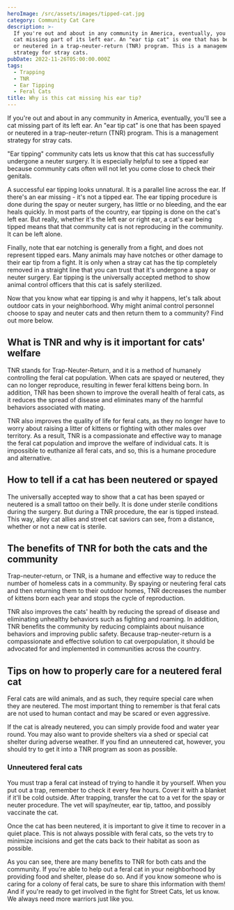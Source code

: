 ```yaml
---
heroImage: /src/assets/images/tipped-cat.jpg
category: Community Cat Care
description: >-
  If you're out and about in any community in America, eventually, you'll see a
  cat missing part of its left ear. An "ear tip cat" is one that has been spayed
  or neutered in a trap-neuter-return (TNR) program. This is a management
  strategy for stray cats.
pubDate: 2022-11-26T05:00:00.000Z
tags:
  - Trapping
  - TNR
  - Ear Tipping
  - Feral Cats
title: Why is this cat missing his ear tip?
---
```


If you're out and about in any community in America, eventually, you'll see a cat missing part of its left ear. An "ear tip cat" is one that has been spayed or neutered in a trap-neuter-return (TNR) program. This is a management strategy for stray cats.

"Ear tipping" community cats lets us know that this cat has successfully undergone a neuter surgery. It is especially helpful to see a tipped ear because community cats often will not let you come close to check their genitals.

A successful ear tipping looks unnatural. It is a parallel line across the ear. If there's an ear missing - it's not a tipped ear. The ear tipping procedure is done during the spay or neuter surgery, has little or no bleeding, and the ear heals quickly. In most parts of the country, ear tipping is done on the cat's left ear. But really, whether it's the left ear or right ear, a cat's ear being tipped means that that community cat is not reproducing in the community. It can be left alone.

Finally, note that ear notching is generally from a fight, and does not represent tipped ears. Many animals may have notches or other damage to their ear tip from a fight. It is only when a stray cat has the tip completely removed in a straight line that you can trust that it's undergone a spay or neuter surgery. Ear tipping is the universally accepted method to show animal control officers that this cat is safely sterilized.

Now that you know what ear tipping is and why it happens, let's talk about outdoor cats in your neighborhood. Why might animal control personnel choose to spay and neuter cats and then return them to a community? Find out more below.

## What is TNR and why is it important for cats' welfare

TNR stands for Trap-Neuter-Return, and it is a method of humanely controlling the feral cat population. When cats are spayed or neutered, they can no longer reproduce, resulting in fewer feral kittens being born. In addition, TNR has been shown to improve the overall health of feral cats, as it reduces the spread of disease and eliminates many of the harmful behaviors associated with mating.

TNR also improves the quality of life for feral cats, as they no longer have to worry about raising a litter of kittens or fighting with other males over territory. As a result, TNR is a compassionate and effective way to manage the feral cat population and improve the welfare of individual cats. It is impossible to euthanize all feral cats, and so, this is a humane procedure and alternative.

## How to tell if a cat has been neutered or spayed

The universally accepted way to show that a cat has been spayed or neutered is a small tattoo on their belly. It is done under sterile conditions during the surgery. But during a TNR procedure, the ear is tipped instead. This way, alley cat allies and street cat saviors can see, from a distance, whether or not a new cat is sterile.

## The benefits of TNR for both the cats and the community

Trap-neuter-return, or TNR, is a humane and effective way to reduce the number of homeless cats in a community. By spaying or neutering feral cats and then returning them to their outdoor homes, TNR decreases the number of kittens born each year and stops the cycle of reproduction.

TNR also improves the cats' health by reducing the spread of disease and eliminating unhealthy behaviors such as fighting and roaming. In addition, TNR benefits the community by reducing complaints about nuisance behaviors and improving public safety. Because trap-neuter-return is a compassionate and effective solution to cat overpopulation, it should be advocated for and implemented in communities across the country.

## Tips on how to properly care for a neutered feral cat

Feral cats are wild animals, and as such, they require special care when they are neutered. The most important thing to remember is that feral cats are not used to human contact and may be scared or even aggressive.

If the cat is already neutered, you can simply provide food and water year round. You may also want to provide shelters via a shed or special cat shelter during adverse weather. If you find an unneutered cat, however, you should try to get it into a TNR program as soon as possible.

### Unneutered feral cats

You must trap a feral cat instead of trying to handle it by yourself. When you put out a trap, remember to check it every few hours. Cover it with a blanket if it'll be cold outside. After trapping, transfer the cat to a vet for the spay or neuter procedure. The vet will spay/neuter, ear tip, tattoo, and possibly vaccinate the cat.

Once the cat has been neutered, it is important to give it time to recover in a quiet place. This is not always possible with feral cats, so the vets try to minimize incisions and get the cats back to their habitat as soon as possible.

As you can see, there are many benefits to TNR for both cats and the community. If you're able to help out a feral cat in your neighborhood by providing food and shelter, please do so. And if you know someone who is caring for a colony of feral cats, be sure to share this information with them! And if you're ready to get involved in the fight for Street Cats, let us know. We always need more warriors just like you.
